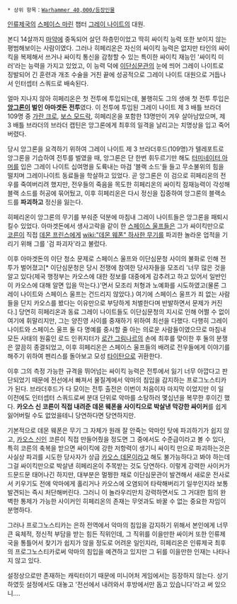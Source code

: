 {{{+1 '''Hyperion'''}}}

 * 상위 항목：[[Warhammer 40,000/등장인물]]

[[인류제국]]의 [[스페이스 마린]] 챕터 [[그레이 나이트]]의 대원.

본디 14살까지 [[마약]]에 중독되어 살던 하층민이었고 딱히 싸이킥 능력 또한 보이지 않는 평범해보이는 사람이였다. 그러나 히페리온은 자신의 싸이킥 능력은 없지만 타인의 싸이킥을 복제해서 쓰거나 싸이킥 통신을 감청할 수 있는 특이한 싸이킥 재능인 '싸이킥 미러'라는 능력을 가지고 있었고, 이 능력 덕에 [[이단심문관]]의 눈에 띄어 그레이 나이트로 징발되어 긴 훈련과 개조 수술을 거친 끝에 성공적으로 그레이 나이트 대원으로 거듭나서 인터셉터 스쿼드로 배속된다. 

얼마 지나지 않아 히페리온은 첫 전투에 투입되는데, 불행히도 그의 생애 첫 전투 투입은 '''[[앙그론]]이 벌인 아마겟돈 전투'''였다. 이 전투에 투입된 그레이 나이트 제 3 배틀 브라더 109명 중 [[가란 크로]], [[보스 모드락]], 히페리온을 포함한 13명만이 겨우 살아남았으며, 제 3 배틀 브라더의 브라더 캡틴은 앙그론에게 최후의 일격을 날리고는 치명상을 입고 죽어버렸다.

당시 앙그론을 요격하기 위하여 그레이 나이트 제 3 브라더후드(109명)가 텔레포트로 앙그론을 기습하여 전투를 벌였을 때, 앙그론은 단 한번 휘두르기만 해도 [[터미네이터 아머]]를 입은 그레이 나이트 십여명을 도륙내는 마검 '블랙 소드'들 들고 무소불위의 힘을 떨치며 그레이나이트 동료들을 학살하고 있었다. 곧 앙그론은 이 검으로 히페리온의 전우를 죽여버리려 했지만, 전우들의 죽음을 목도한 히페리온의 싸이킥 잠재능력이 각성해 블랙 소드를 허공에 묶어뒀고, 이후 히페리온은 다시 정신을 집중하여 앙그론의 블랙소드를 '''파괴하고''' 정신을 잃는다.

히페리온이 앙그론의 무기를 부숴준 덕분에 마침내 그레이 나이트들은 앙그론을 패퇴시킬수 있었다. 아마겟돈에서 생사고락을 같이 한 [[스페이스 울프]]들은 그가 싸이킥만으로 [[코른]]이 직접 [[데몬 프린스]]에게 [[wiki:"데몬 웨폰" 하사한 무기]]를 파괴한 놀라운 업적을 기리기 위해 그를 '검 파괴자'라고 불렀다.

이후 아마겟돈의 이단 청소 문제로 스페이스 울프와 이단심문청 사이의 불화로 인해 전투가 벌어졌고[* 이단심문청은 당시 전쟁에 참여한 당사자들을 모조리 '너무 많은 것을 알고 있다(제국 행정부는 카오스에 대한 정보를 대중에게 감추려고 하고 있어서 일반인이 카오스에 대해 알면 입을 막는다.)'면서 모조리 처형과 노예화를 시도하였고(물론 그레이 나이트와 스페이스 울프는 건드리지 않았다.) 여기에 스페이스 울프가 죄 없는 사람들을 단지 카오스를 봤다는 이유만으로 부당하게 처벌한다며 반발하면서 문제가 커진다.] 당연히 히페리온과 동료 그레이 나이트들도 이단심문청의 지시로 인해 어쩔 수 없이 여기에 휘말리지만, 그는 양진영 사이를 중재하기 위하여 최선을 다했다. 다행히 그레이 나이트와 스페이스 울프 둘 다 명예를 중시할 줄 아는 의로운 사람들이였으므로 마침내 모든 사태의 원흉인 로드 인퀴지터가 [[로간 그림나르]]의 손에 최후를 맞이한 후 둘의 분쟁은 깔끔히 종결되었고, 이후 히페리온은 스페이스 울프들의 배려로 전우들에게 이야기를 해주기 위하여 펜리스를 돌아보고 모성 [[타이탄]]으로 귀환한다.

이후 그의 측정 가능한 규격을 뛰어넘는 싸이킥 능력은 전투에서 잃기 너무 아깝다고 판단되었기 때문에 전선에서 빠져서 물질계에서 악마의 침입을 감지하는 프로그노스티카가 된다. 브라더후드가 다 모이는 전투 출전은 이번이 처음이자 마지막 이었지만 이 일 이전에도 인터셉터 스쿼드로써 분대 단위로 악마를 소탕하러 몇십년을 복무한 후이긴 했다. '''카오스 신 코른이 직접 내려준 데몬 웨폰을 사이킥으로 박살낸 막강한 싸이커'''를 쉽게 잃어버릴 수도 없었을테니 당연하다면 당연하지만. 

기본적으로 데몬 웨폰은 무기 그 자체가 원래 잘 안죽는 악마인 탓에 파괴하기가 쉽지 않고, [[카오스 신]]인 코른이 직접 만들어줬을 정도면 그 중에서도 수준급이라고 볼 수 있다, 특히 코른의 축복을 받으면 싸이킥에 강한 저항력이 생기니 싸이킥 만으로 파괴하는것은 사실상 파괴를 시도한 당사자가 상급 [[카오스 데몬]]이라고 해도 불가능하다고 봐야 하는데 그걸 싸이킥만으로 박살낸 히페리온이 주목받는 것도 당연하다. 이렇게 강력한 사이커가 드문드문 태어나긴 하지만, 대부분은 멀쩡한 채로 이단심문관이 발견해서 새로운 전사로서 키우기도 전에 악마에게 홀리거나 카오스에 오염되어 타락해버리기 일쑤인지라 보통 발견되는 즉시 처단해버린다. 그러니 이 놀라우리만치 강력하면서도 그 거대한 힘의 완벽한 통제가 가능한 사이커인 히페리온의 존재는 무엇과도 바꿀 수 없는 중요한 자임이 분명하다.

그러나 프로그노스티카는 은하 전역에서 악마의 침입을 감지하기 위해서 본인에게 너무 큰 육체적, 정신적 부담을 받는 힘든 직위인데, 그 직위를 이을만한 싸이커 또한 인류제국을 통틀어서 찾기가 쉽지가 않을 정도로 어려운 일인지라, 히페리온은 인류제국 최후의 프로그노스티카로써 악마의 침입을 예견하고 있지만 그 뒤를 이을만한 인재는 나타나지 않고 있다.

설정상으로만 존재하는 캐릭터이기 때문에 미니어처 게임에서는 등장하지 않는다. 상기하였듯 설정에서도 대놓고 '전선에서 내려와서 후방에서만 돕고 있습니다'라고 써 있으니….
